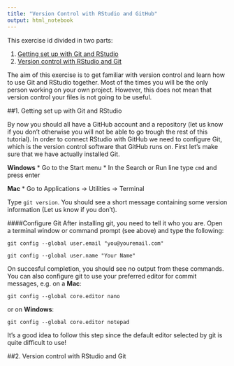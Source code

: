 ```yaml
---
title: "Version Control with RStudio and GitHub"
output: html_notebook
---
```

This exercise id divided in two parts:

1. [Getting set up with Git and RStudio](#1.)
2. [Version control with RStudio and Git](#2.)

The aim of this exercise is to get familiar with version control and learn how to use Git and RStudio together.
Most of the times you will be the only person working on your own project. However, this does not mean that version control your files is not going to be useful.

##1. Getting set up with Git and RStudio

By now you should all have a GitHub account and a repository (let us know if you don't otherwise you will not be able to go trough the rest of this tutorial).
In order to connect RStudio with GitHub we need to configure Git, which is the version control software that GitHub runs on.
First let's make sure that we have actually installed Git.

**Windows**
* Go to the Start menu
* In the Search or Run line type `cmd` and press enter

**Mac**
* Go to Applications -> Utilities -> Terminal

Type `git version`. You should see a short message containing some version information (Let us know if you don't).

####Configure Git
After installing git, you need to tell it who you are. Open a terminal window or command prompt (see above) and type the following:

`git config --global user.email "you@youremail.com"`

`git config --global user.name "Your Name"`

On succesful completion, you should see no output from these commands.
You can also configure git to use your preferred editor for commit messages, e.g. on a **Mac**:

`git config --global core.editor nano`

or on **Windows**:

`git config --global core.editor notepad`

It's a good idea to follow this step since the default editor selected by git is quite difficult to use!


##2. Version control with RStudio and Git




